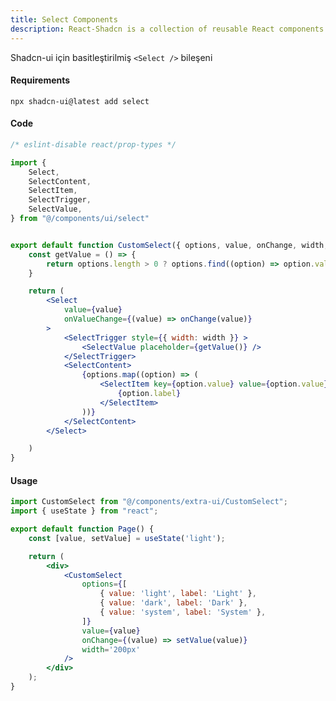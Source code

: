 ```yaml
---
title: Select Components
description: React-Shadcn is a collection of reusable React components that can be used in your project.
---
```


Shadcn-ui için basitleştirilmiş `<Select />` bileşeni 
<br/>

<Page client:only="react" />


#### Requirements

```
npx shadcn-ui@latest add select
```

#### Code

```jsx
/* eslint-disable react/prop-types */

import {
    Select,
    SelectContent,
    SelectItem,
    SelectTrigger,
    SelectValue,
} from "@/components/ui/select"


export default function CustomSelect({ options, value, onChange, width, placeholder = "Select" }) {
    const getValue = () => {
        return options.length > 0 ? options.find((option) => option.value === value)?.label : placeholder
    }

    return (
        <Select
            value={value}
            onValueChange={(value) => onChange(value)}
        >
            <SelectTrigger style={{ width: width }} >
                <SelectValue placeholder={getValue()} />
            </SelectTrigger>
            <SelectContent>
                {options.map((option) => (
                    <SelectItem key={option.value} value={option.value}>
                        {option.label}
                    </SelectItem>
                ))}
            </SelectContent>
        </Select>

    )
}
```

#### Usage

```jsx
import CustomSelect from "@/components/extra-ui/CustomSelect";
import { useState } from "react";

export default function Page() {
    const [value, setValue] = useState('light');

    return (
        <div>
            <CustomSelect
                options={[
                    { value: 'light', label: 'Light' },
                    { value: 'dark', label: 'Dark' },
                    { value: 'system', label: 'System' },
                ]}
                value={value}
                onChange={(value) => setValue(value)}
                width='200px'
            />
        </div>
    );
}
```
